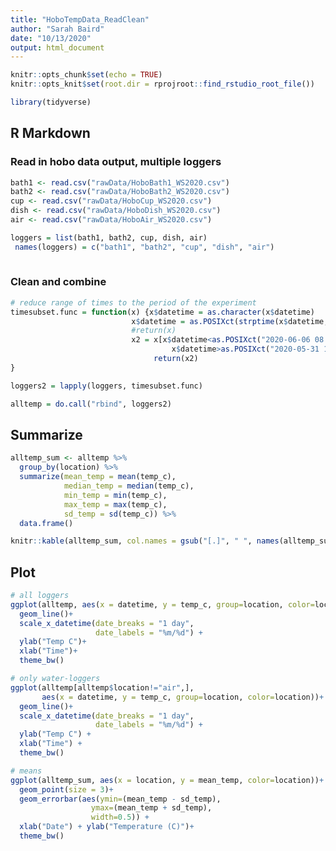 ```yaml
---
title: "HoboTempData_ReadClean"
author: "Sarah Baird"
date: "10/13/2020"
output: html_document
---
```


```r
knitr::opts_chunk$set(echo = TRUE)
knitr::opts_knit$set(root.dir = rprojroot::find_rstudio_root_file())

library(tidyverse)
```

## R Markdown

### Read in hobo data output, multiple loggers
```r
bath1 <- read.csv("rawData/HoboBath1_WS2020.csv")  
bath2 <- read.csv("rawData/HoboBath2_WS2020.csv")
cup <- read.csv("rawData/HoboCup_WS2020.csv")
dish <- read.csv("rawData/HoboDish_WS2020.csv")
air <- read.csv("rawData/HoboAir_WS2020.csv")

loggers = list(bath1, bath2, cup, dish, air)
 names(loggers) = c("bath1", "bath2", "cup", "dish", "air")
 
```

### Clean and combine
```r
# reduce range of times to the period of the experiment
timesubset.func = function(x) {x$datetime = as.character(x$datetime)
                           x$datetime = as.POSIXct(strptime(x$datetime,format='%m/%d/%Y %H:%M'))
                           #return(x)
                           x2 = x[x$datetime<as.POSIXct("2020-06-06 08:00:00") & 
                                    x$datetime>as.POSIXct("2020-05-31 12:30:00"), ]
                                return(x2)
}

loggers2 = lapply(loggers, timesubset.func)

alltemp = do.call("rbind", loggers2)
```


## Summarize
```r
alltemp_sum <- alltemp %>% 
  group_by(location) %>% 
  summarize(mean_temp = mean(temp_c), 
            median_temp = median(temp_c),
            min_temp = min(temp_c),
            max_temp = max(temp_c),
            sd_temp = sd(temp_c)) %>% 
  data.frame()

knitr::kable(alltemp_sum, col.names = gsub("[.]", " ", names(alltemp_sum)))

```
  
   
## Plot
```r

# all loggers
ggplot(alltemp, aes(x = datetime, y = temp_c, group=location, color=location))+
  geom_line()+
  scale_x_datetime(date_breaks = "1 day",
                   date_labels = "%m/%d") + 
  ylab("Temp C")+
  xlab("Time")+
  theme_bw()

# only water-loggers
ggplot(alltemp[alltemp$location!="air",], 
       aes(x = datetime, y = temp_c, group=location, color=location))+
  geom_line()+
  scale_x_datetime(date_breaks = "1 day",
                   date_labels = "%m/%d") + 
  ylab("Temp C") +
  xlab("Time") +
  theme_bw()

# means
ggplot(alltemp_sum, aes(x = location, y = mean_temp, color=location))+
  geom_point(size = 3)+
  geom_errorbar(aes(ymin=(mean_temp - sd_temp), 
                  ymax=(mean_temp + sd_temp),
                  width=0.5)) +
  xlab("Date") + ylab("Temperature (C)")+
  theme_bw()


```
